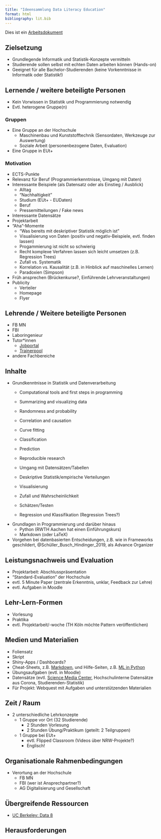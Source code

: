 ```yaml
---
title: "Ideensammlung Data Literacy Education"
format: html
bibliography: lit.bib
---
```


Dies ist ein [Arbeitsdokument](https://sonjahahn.github.io/I_DLE/)

## Zielsetzung

 - Grundlegende Informatik und Statistik-Konzepte vermitteln
 - Studierende sollen selbst mit echten Daten arbeiten können (Hands-on)
 - Geeignet für alle Bachelor-Studierenden (keine Vorkenntnisse in
Informatik oder Statistik!)

## Lernende / weitere beteiligte Personen

 - Kein Vorwissen in Statistik und Programmierung notwendig
 - Evtl. heterogene Gruppe(n)

### Gruppen

 - Eine Gruppe an der Hochschule
   - Maschinenbau und Kunststofftechnik (Sensordaten, Werkzeuge zur Auswertung)
   - Soziale Arbeit (personenbezogene Daten, Evaluation)
 - Eine Gruppe in EUt+

### Motivation

 - ECTS-Punkte
 - Relevanz für Beruf (Programmierkenntnisse, Umgang mit Daten)
 - Interessante Beispiele (als Datensatz oder als Einstieg / Ausblick)
    - Alltag
    - "Nachhaltigkeit"
    - Studium (EUt+ - EUDaten)
    - Beruf
    - Pressemitteilungen / Fake news
 - Interessante Datensätze 
 - Projektarbeit
 - "Aha"-Momente
   - "Was bereits mit deskriptiver Statistik möglich ist"
   - Visualisierung von Daten (positiv und negativ-Beispiele, evtl. finden lassen)
   - Progammierung ist nicht so schwierig
   - Recht komplexe Verfahren lassen sich leicht umsetzen (z.B. Regression Trees)
   - Zufall vs. Systematik 
   - Korrelation vs. Kausalität (z.B. in Hinblick auf maschinelles Lernen)
   - Paradoxien (Simpson)
 - Früh ansprechen (Brückenkurse?, Einführende Lehrveranstaltungen)
 - Publicity
    - Verteiler
    - Homepage
    - Flyer
   

## Lehrende / Weitere beteiligte Personen

 - FB MN
 - FBI
 - Laboringenieur
 - Tutor*innen
    - [Jobportal](www.h-da.de/jobportal)
    - [Trainerpool](www.h-da.de/trainerpool)
    
- andere Fachbereiche 

## Inhalte

 - Grundkenntnisse in Statistik und Datenverarbeitung
    - Computational tools and first steps in programming 
    - Summarizing and visualizing data
    - Randomness and probability
    - Correlation and causation
    - Curve fitting
    - Classification
    - Prediction
    - Reproducible research
    
     - Umgang mit Datensätzen/Tabellen
     - Deskriptive Statistik/empirische Verteilungen
     - Visualisierung
     - Zufall und Wahrscheinlichkeit
     - Schätzen/Testen
     - Regression und Klassifikation (Regression Trees?)
  - Grundlagen in Programmierung und darüber hinaus
     - Python (RWTH Aachen hat einen Einführungskurs)
     - Markdown (oder LaTeX)
 - Vorgehen bei datenbasierten Entscheidungen, z.B. wie in Frameworks geschildert, @Schüller_Busch_Hindinger_2019, als Advance Organizer
 
## Leistungsnachweis und Evaluation

 - Projektarbeit: Abschlusspräsentation
 - "Standard-Evaluation" der Hochschule
 - evtl. 5 Minute Paper (zentrale Erkenntnis, unklar, Feedback zur Lehre)
 - evtl. Aufgaben in Moodle


## Lehr-Lern-Formen

  - Vorlesung
  - Praktika
  - evtl. Projektarbeit/-woche (TH Köln möchte Pattern veröffentlichen)

## Medien und Materialien

 - Foliensatz
 - Skript
 - Shiny-Apps / Dashboards?
 - Cheat-Sheets, z.B. [Markdown](https://www.markdownguide.org/basic-syntax/), 
 und Hilfe-Seiten, z.B. [ML in Python](https://scikit-learn.org/stable/)
 - Übungsaufgaben (evtl. in Moodle)
 - Datensätze (evtl. [Science Media Center](https://www.sciencemediacenter.de/), 
 Hochschulinterne Datensätze aus Corona, Studierenden-Statistik)
 - Für Projekt: Webquest mit Aufgaben und unterstützenden Materialien


## Zeit / Raum 

 - 2 unterschiedliche Lehrkonzepte
   - 1 Gruppe vor Ort (32 Studierende)
      - 2 Stunden Vorlesung
      - 2 Stunden Übung/Praktikum (geteilt: 2 Teilgruppen)
   - 1 Gruppe bei EUt+
      - evtl. Flipped Classroom (Videos über NRW-Projekte?)
      - Englisch!

## Organisationale Rahmenbedingungen

 - Verortung an der Hochschule
   - FB MN
   - FBI (wer ist Ansprechpartner?)
   - AG Digitalisierung und Gesellschaft


## Übergreifende Ressourcen

 - [UC Berkeley: Data 8](https://data.berkeley.edu/education/courses/data-8)


## Herausforderungen